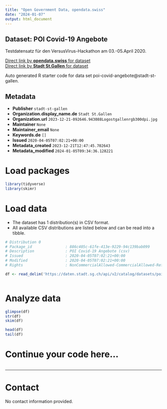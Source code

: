 ```yaml
---
title: "Open Government Data, opendata.swiss"
date: "2024-01-07"
output: html_document
---
```


## Dataset: POI Covid-19 Angebote

Testdatensatz für den VersusVirus-Hackathon am 03.-05.April 2020.

[Direct link by **opendata.swiss** for dataset](https://opendata.swiss/de/dataset/poi-covid-19-angebote)<br>
[Direct link by **Stadt St.Gallen** for dataset](https://daten.stadt.sg.ch/explore/dataset/poi-covid-angebote/)

Auto generated R starter code for data set poi-covid-angebote@stadt-st-gallen.

## Metadata

- **Publisher** `stadt-st-gallen`
- **Organization.display_name.de** `Stadt St.Gallen`
- **Organization.url** `2023-12-21-092646.943088Logostgallenrgb300dpi.jpg`
- **Maintainer** `None`
- **Maintainer_email** `None`
- **Keywords.de** `[]`
- **Issued** `2020-04-05T07:02:21+00:00`
- **Metadata_created** `2023-12-21T12:47:45.702643`
- **Metadata_modified** `2024-01-05T09:34:36.128221`


# Load packages

```r

library(tidyverse)
library(skimr)

```

# Load data

-   The dataset has 1 distribution(s) in CSV format.
-   All available CSV distributions are listed below and can be read into a tibble.

```r

# Distribution 0
# Package_id               : 886c405c-61fe-413e-9229-94c139bab099
# Description              : POI Covid-19 Angebote (csv)
# Issued                   : 2020-04-05T07:02:21+00:00
# Modified                 : 2020-04-05T07:02:21+00:00
# Rights                   : NonCommercialAllowed-CommercialAllowed-ReferenceRequired

df <- read_delim('https://daten.stadt.sg.ch/api/v2/catalog/datasets/poi-covid-angebote/exports/csv')



```

# Analyze data

```r

glimpse(df)
str(df)
skim(df)

head(df)
tail(df)

```

# Continue your code here...

```r

```

------------------------------------------------------------------------

# Contact

No contact information provided.
